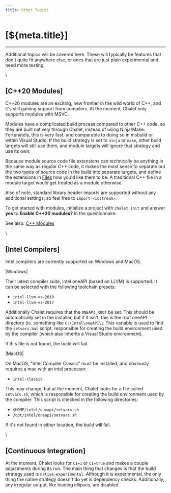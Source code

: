 ```yaml
---
title: Other Topics
---
```


# [${meta.title}]

---

Additional topics will be covered here. These will typically be features that don't quite fit anywhere else, or ones that are just plain experimental and need more testing.

\\

## [C++20 Modules]

C++20 modules are an exciting, new frontier in the wild world of C++, and it's still gaining support from compilers. At the moment, Chalet only supports modules with MSVC.

Modules have a complicated build process compared to other C++ code, so they are built natively through Chalet, instead of using Ninja/Make. Fortunately, this is very fast, and comparable to doing so in msbuild or within Visual Studio. If the build strategy is set to `ninja` or `make`, other build targets will still use them, and module targets will ignore that strategy and use its own. 

Because module source code file extensions can technically be anything in the same way as regular C++ code, it makes the most sense to separate out the two types of source code in the build into separate targets, and define the extensions in [Files](/creating-targets?id=adding-source-files) how you'd like them to be. A traditional C++ file in a module target would get treated as a module otherwise.

Also of note, standard library header imports are supported without any additional settings, so feel free to `import <iostream>`. 

To get started with modules, initialize a project with `chalet init` and answer **yes** to **Enable C++20 modules?** in the questionnaire.

See also: [C++ Modules](/cxx-compile-settings?id=c-modules)

\\

## [Intel Compilers]

Intel compilers are currently supported on Windows and MacOS.

<!-- tabs:start -->
|Windows|

Their latest compiler suite, Intel oneAPI (based on LLVM) is supported. It can be selected with the following toolchain presets:

* `intel-llvm-vs-2019`
* `intel-llvm-vs-2017`

Additionally Chalet requires that the `ONEAPI_ROOT` be set. This should be automatically set in the installer, but if it isn't, this is the root oneAPI directory (ie. something like `C:\Intel\oneAPI\`). This variable is used to find the `setvars.bat` script, responsible for creating the build environment used by the compiler (which also inherits a Visual Studio environment).

If this file is not found, the build will fail.

|MacOS|

On MacOS, "Intel Compiler Classic" must be installed, and obviously requires a mac with an intel processor.

* `intel-classic`

This may change, but at the moment, Chalet looks for a file called `setvars.sh`, which is responsible for creating the build environment used by the compiler. This script is checked in the following directories:

* `$HOME/intel/oneapi/setvars.sh`
* `/opt/intel/oneapi/setvars.sh`

If it's not found in either location, the build will fail.

<!-- tabs:end -->

\\

## [Continuous Integration]

At the moment, Chalet looks for `CI=1` or `CI=true` and makes a couple adjustments during its run. The main thing that changes is that the build strategy used is `native-experimental`. Although it is experimental, the only thing the native strategy doesn't do yet is dependency checks. Additionally, any irregular output, like loading ellipses, are disabled.


<!-- nav:/the-settings-file: -->
